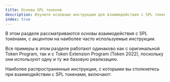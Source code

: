 ```yaml
---
title: Основы SPL токенов
description: Изучите основные инструкции для взаимодействия с SPL токенами.
index: true
---
```


В этом разделе рассматриваются основы взаимодействия с SPL токенами, с акцентом
на наиболее часто используемые инструкции.

Все примеры в этом разделе работают одинаково как с оригинальной Token Program,
так и с Token Extension Program (Token 2022), поскольку они используют одну и ту
же базовую реализацию.

Наиболее распространенные инструкции, с которыми вы столкнетесь при
взаимодействии с SPL токенами, включают:
